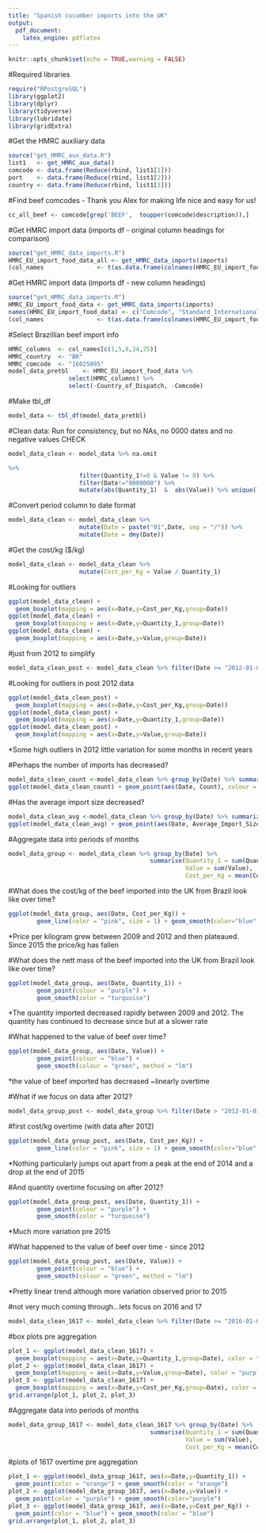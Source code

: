 ```yaml
---
title: "Spanish cucumber imports into the UK"
output:
  pdf_document:
    latex_engine: pdflatex
---
```


```r
knitr::opts_chunk$set(echo = TRUE,warning = FALSE)
```

#Required libraries
```r
require("RPostgreSQL")
library(ggplot2)
library(dplyr)
library(tidyverse)
library(lubridate)
library(gridExtra)
```

#Get the HMRC auxiliary data
```r
source("get_HMRC_aux_data.R")
list1   <- get_HMRC_aux_data()
comcode <- data.frame(Reduce(rbind, list1[1]))
port    <- data.frame(Reduce(rbind, list1[2]))
country <- data.frame(Reduce(rbind, list1[3]))
```

#Find beef comcodes - Thank you Alex for making life nice and easy for us! 
```r
cc_all_beef <- comcode[grep('BEEF',  toupper(comcode$description)),]
```

#Get HMRC import data  (imports df - original column headings for comparison)
```r
source("get_HMRC_data_imports.R")
HMRC_EU_import_food_data_all <- get_HMRC_data_imports(imports)
(col_names               <- t(as.data.frame(colnames(HMRC_EU_import_food_data_all))))
```

#Get HMRC import data  (imports df - new column headings)
```r
source("get_HMRC_data_imports.R")
HMRC_EU_import_food_data <- get_HMRC_data_imports(imports)
names(HMRC_EU_import_food_data) <- c("Comcode", "Standard_International_Trade_Classification", "Record_Type", "Country_of_Dispatch_Seq", "Country_of_Dispatch", "Country_of_Origin_Seq", "Country_of_Origin", "Date", "Port_Seq", "Port", "Flag_of_Ship_Seq", "Flag_of_Ship", "Country_of_Origin_Impure_Seq", "Country_of_Origin_Impure", "Type_of_Trade", "Container", "Mode_of_Transport", "Inland_Mode_of_Transport", "Location_Seq", "Location_Alpha", "Suite_Indicator", "Procedure_Code",  "CB_Code", "Value", "Quantity_1", "Quantity_2")
(col_names               <- t(as.data.frame(colnames(HMRC_EU_import_food_data))))
```



#Select Brazillian beef import info
```r

HMRC_columns  <- col_names[c(1,5,8,24,25)]
HMRC_country  <- "BR"
HMRC_comcode  <- "16025095"
model_data_pretbl    <- HMRC_EU_import_food_data %>% 
                 select(HMRC_columns) %>%                                                         filter(Country_of_Dispatch == HMRC_country & Comcode ==                                   HMRC_comcode) %>%
                 select(-Country_of_Dispatch, -Comcode)
```

#Make tbl_df
```r
model_data <- tbl_df(model_data_pretbl)
```


#Clean data: Run for consistency, but no NAs, no 0000 dates and no negative values CHECK
```r
model_data_clean <- model_data %>% na.omit 

%>% 
                    filter(Quantity_1!=0 & Value != 0) %>%                                                    
                    filter(Date!="0000000") %>%  
                    mutate(abs(Quantity_1)  &  abs(Value)) %>% unique()
```

#Convert period column to date format
```r
model_data_clean <- model_data_clean %>% 
                    mutate(Date = paste("01",Date, sep = "/")) %>%
                    mutate(Date = dmy(Date))
```

#Get the cost/kg ($/kg)
```r
model_data_clean <- model_data_clean %>% 
                    mutate(Cost_per_Kg = Value / Quantity_1)
```


#Looking for outliers
```r
ggplot(model_data_clean) +
  geom_boxplot(mapping = aes(x=Date,y=Cost_per_Kg,group=Date)) 
ggplot(model_data_clean) +
  geom_boxplot(mapping = aes(x=Date,y=Quantity_1,group=Date)) 
ggplot(model_data_clean) +
  geom_boxplot(mapping = aes(x=Date,y=Value,group=Date)) 

```

#just from 2012 to simplify
```r
model_data_clean_post <- model_data_clean %>% filter(Date >= "2012-01-01")
```

#Looking for outliers in post 2012 data
```r
ggplot(model_data_clean_post) +
  geom_boxplot(mapping = aes(x=Date,y=Cost_per_Kg,group=Date)) 
ggplot(model_data_clean_post) +
  geom_boxplot(mapping = aes(x=Date,y=Quantity_1,group=Date)) 
ggplot(model_data_clean_post) +
  geom_boxplot(mapping = aes(x=Date,y=Value,group=Date))
```
*Some high outliers in 2012
little variation for some months in recent years


#Perhaps the number of imports has decreased?
```r
model_data_clean_count <-model_data_clean %>% group_by(Date) %>% summarize(Count = n())
ggplot(model_data_clean_count) + geom_point(aes(Date, Count), colour = "blue") + geom_smooth(aes(Date, Count), colour = "purple")
```

#Has the average import size decreased?
```r
model_data_clean_avg <-model_data_clean %>% group_by(Date) %>% summarize(Average_Import_Size = mean(Quantity_1))
ggplot(model_data_clean_avg) + geom_point(aes(Date, Average_Import_Size), colour = "blue") + geom_smooth(aes(Date, Average_Import_Size), colour = "purple")
```


#Aggregate data into periods of months
```r
model_data_group <- model_data_clean %>% group_by(Date) %>%                          
                                        summarise(Quantity_1 = sum(Quantity_1),                          
                                                  Value = sum(Value), 
                                                  Cost_per_Kg = mean(Cost_per_Kg))
```

#What does the cost/kg of the beef imported into the UK from Brazil look like over time?
```r
ggplot(model_data_group, aes(Date, Cost_per_Kg)) +
        geom_line(color = "pink", size = 1) + geom_smooth(color="blue", se = FALSE)
```
*Price per kilogram grew between 2009 and 2012 and then plateaued. Since 2015 the price/kg has fallen

#What does the nett mass of the beef imported into the UK from Brazil look like over time?
```r
ggplot(model_data_group, aes(Date, Quantity_1)) +
        geom_point(colour = "purple") +
        geom_smooth(color = "turquoise")
```
*The quantity imported decreased rapidly between 2009 and 2012. The quantity has continued to decrease since but at a slower rate

#What happened to the value of beef over time? 
```r
ggplot(model_data_group, aes(Date, Value)) +
        geom_point(colour = "blue") +
        geom_smooth(colour = "green", method = "lm")
```
*the value of beef imported has decreased ~linearly overtime

#What if we focus on data after 2012?
```r
model_data_group_post <- model_data_group %>% filter(Date > "2012-01-01")
```


#first cost/kg overtime (with data after 2012)
```r
ggplot(model_data_group_post, aes(Date, Cost_per_Kg)) +
        geom_line(color = "pink", size = 1) + geom_smooth(color="blue", se = FALSE)
```
*Nothing particularly jumps out apart from a peak at the end of 2014 and a drop at the end of 2015


#And quantity overtime focusing on after 2012?
```r
ggplot(model_data_group_post, aes(Date, Quantity_1)) +
        geom_point(colour = "purple") +
        geom_smooth(color = "turquoise")
```
*Much more variation pre 2015


#What happened to the value of beef over time - since 2012 
```r
ggplot(model_data_group_post, aes(Date, Value)) +
        geom_point(colour = "blue") +
        geom_smooth(colour = "green", method = "lm")
```
*Pretty linear trend although more variation observed prior to 2015

#not very much coming through...lets focus on 2016 and 17
```r
model_data_clean_1617 <- model_data_clean %>% filter(Date >= "2016-01-01")
```


#box plots pre aggregation
```r
plot_1 <- ggplot(model_data_clean_1617) +
  geom_boxplot(mapping = aes(x=Date,y=Quantity_1,group=Date), color = "orange") 
plot_2 <- ggplot(model_data_clean_1617) +
  geom_boxplot(mapping = aes(x=Date,y=Value,group=Date), color = "purple") 
plot_3 <- ggplot(model_data_clean_1617) +
  geom_boxplot(mapping = aes(x=Date,y=Cost_per_Kg,group=Date), color = "blue")                  
grid.arrange(plot_1, plot_2, plot_3)                 
```
#Aggregate data into periods of months
```r
model_data_group_1617 <- model_data_clean_1617 %>% group_by(Date) %>%                          
                                        summarise(Quantity_1 = sum(Quantity_1),                          
                                                  Value = sum(Value), 
                                                  Cost_per_Kg = mean(Cost_per_Kg))
```


#plots of 1617 overtime pre aggregation
```r
plot_1 <- ggplot(model_data_group_1617, aes(x=Date,y=Quantity_1)) +
  geom_point(color = "orange") + geom_smooth(color = "orange")
plot_2 <- ggplot(model_data_group_1617, aes(x=Date,y=Value)) +
  geom_point(color = "purple") + geom_smooth(color="purple")
plot_3 <- ggplot(model_data_group_1617, aes(x=Date,y=Cost_per_Kg)) +
  geom_point(color = "blue") + geom_smooth(color = "blue")                  
grid.arrange(plot_1, plot_2, plot_3)                 
```
